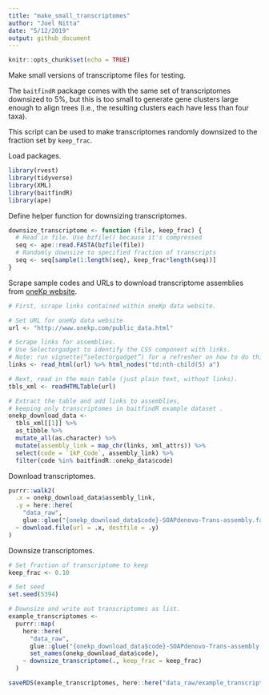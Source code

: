 ```yaml
---
title: "make_small_transcriptomes"
author: "Joel Nitta"
date: "5/12/2019"
output: github_document
---
```


```r
knitr::opts_chunk$set(echo = TRUE)
```

Make small versions of transcriptome files for testing.

The `baitfindR` package comes with the same set of transcriptomes downsized to 5%, but this is too small to generate gene clusters large enough to align trees (i.e., the resulting clusters each have less than four taxa).

This script can be used to make transcriptomes randomly downsized to the fraction set by `keep_frac`.

Load packages.

```r
library(rvest)
library(tidyverse)
library(XML)
library(baitfindR)
library(ape)
```

Define helper function for downsizing transcriptomes.

```r
downsize_transcriptome <- function (file, keep_frac) {
  # Read in file. Use bzfile() because it's compressed
  seq <- ape::read.FASTA(bzfile(file))
  # Randomly downsize to specified fraction of transcripts
  seq <- seq[sample(1:length(seq), keep_frac*length(seq))]
}
```

Scrape sample codes and URLs to download transcriptome assemblies from [oneKp website](http://www.onekp.com/public_data.html).

```r
# First, scrape links contained within oneKp data website.

# Set URL for oneKp data website
url <- "http://www.onekp.com/public_data.html"

# Scrape links for assemblies.
# Use Selectorgadget to identify the CSS component with links.
# Note: run vignette(“selectorgadget”) for a refresher on how to do this.
links <- read_html(url) %>% html_nodes("td:nth-child(5) a")

# Next, read in the main table (just plain text, without links).
tbls_xml <- readHTMLTable(url)

# Extract the table and add links to assemblies,
# keeping only transcriptomes in baitfindR example dataset .
onekp_download_data <- 
  tbls_xml[[1]] %>% 
  as_tibble %>%
  mutate_all(as.character) %>%
  mutate(assembly_link = map_chr(links, xml_attrs)) %>%
  select(code = `1kP_Code`, assembly_link) %>%
  filter(code %in% baitfindR::onekp_data$code)
```

Download transcriptomes.

```r
purrr::walk2(
  .x = onekp_download_data$assembly_link, 
  .y = here::here(
    "data_raw", 
    glue::glue("{onekp_download_data$code}-SOAPdenovo-Trans-assembly.fa.bz2")),
  ~ download.file(url = .x, destfile = .y)
)
```

Downsize transcriptomes.

```r
# Set fraction of transcriptome to keep
keep_frac <- 0.10

# Set seed
set.seed(5394)

# Downsize and write out transcriptomes as list.
example_transcriptomes <-
  purrr::map(
    here::here(
      "data_raw", 
      glue::glue("{onekp_download_data$code}-SOAPdenovo-Trans-assembly.fa.bz2")) %>%
      set_names(onekp_download_data$code),
    ~ downsize_transcriptome(., keep_frac = keep_frac)
  )

saveRDS(example_transcriptomes, here::here("data_raw/example_transcriptomes.RDS"))
```
